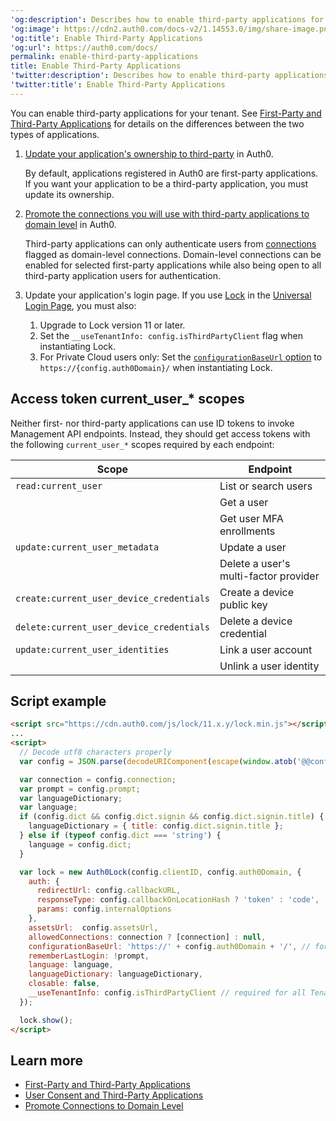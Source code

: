 ---
'og:description': Describes how to enable third-party applications for your tenant.
'og:image': https://cdn2.auth0.com/docs-v2/1.14553.0/img/share-image.png
'og:title': Enable Third-Party Applications
'og:url': https://auth0.com/docs/
permalink: enable-third-party-applications
title: Enable Third-Party Applications
'twitter:description': Describes how to enable third-party applications for your tenant.
'twitter:title': Enable Third-Party Applications
---
You can enable third-party applications for your tenant. See [First-Party and Third-Party Applications](/docs/get-started/applications/confidential-and-public-applications/first-party-and-third-party-applications) for details on the differences between the two types of applications.

1. [Update your application's ownership to third-party](/docs/get-started/applications/confidential-and-public-applications/update-application-ownership) in Auth0.

   By default, applications registered in Auth0 are first-party applications. If you want your application to be a third-party application, you must update its ownership.
2. [Promote the connections you will use with third-party applications to domain level](/docs/authenticate/identity-providers/promote-connections-to-domain-level) in Auth0.

   Third-party applications can only authenticate users from [connections](/docs/authenticate/identity-providers) flagged as domain-level connections. Domain-level connections can be enabled for selected first-party applications while also being open to all third-party application users for authentication.
3. Update your application's login page. If you use [Lock](/docs/libraries/lock) in the [Universal Login Page](/docs/authenticate/login/auth0-universal-login/universal-login-vs-classic-login/classic-experience), you must also:

   1. Upgrade to Lock version 11 or later.
   2. Set the `__useTenantInfo: config.isThirdPartyClient` flag when instantiating Lock.
   3. For Private Cloud users only: Set the [`configurationBaseUrl` option](/docs/libraries/lock/lock-configuration#configurationbaseurl-string-) to `https://{config.auth0Domain}/` when instantiating Lock.

## Access token current_user_\* scopes

Neither first- nor third-party applications can use <Tooltip tip="ID Token: Credential meant for the client itself, rather than for accessing a resource." cta="View Glossary" href="/docs/glossary?term=ID+tokens">ID tokens</Tooltip> to invoke <Tooltip tip="ID Token: Credential meant for the client itself, rather than for accessing a resource." cta="View Glossary" href="/docs/glossary?term=Management+API">Management API</Tooltip> endpoints. Instead, they should get <Tooltip tip="Access Token: Authorization credential, in the form of an opaque string or JWT, used to access an API." cta="View Glossary" href="/docs/glossary?term=access+tokens">access tokens</Tooltip> with the following `current_user_*` scopes required by each endpoint:

<table class="table"><thead>
<tr>
<th>Scope</th>
<th>Endpoint</th>
</tr>
</thead>
<tbody>
<tr>
<td><code>read:current_user</code></td>
<td>List or search users</td>
</tr>
<tr>
<td></td>
<td>Get a user</td>
</tr>
<tr>
<td></td>
<td>Get user MFA enrollments</td>
</tr>
<tr>
<td><code>update:current_user_metadata</code></td>
<td>Update a user</td>
</tr>
<tr>
<td></td>
<td>Delete a user's multi-factor provider</td>
</tr>
<tr>
<td><code>create:current_user_device_credentials</code></td>
<td>Create a device public key</td>
</tr>
<tr>
<td><code>delete:current_user_device_credentials</code></td>
<td>Delete a device credential</td>
</tr>
<tr>
<td><code>update:current_user_identities</code></td>
<td>Link a user account</td>
</tr>
<tr>
<td></td>
<td>Unlink a user identity</td>
</tr>
</tbody>
</table>

## Script example

```html lines expandable
<script src="https://cdn.auth0.com/js/lock/11.x.y/lock.min.js"></script>
...
<script>
  // Decode utf8 characters properly
  var config = JSON.parse(decodeURIComponent(escape(window.atob('@@config@@'))));

  var connection = config.connection;
  var prompt = config.prompt;
  var languageDictionary;
  var language;
  if (config.dict && config.dict.signin && config.dict.signin.title) {
    languageDictionary = { title: config.dict.signin.title };
  } else if (typeof config.dict === 'string') {
    language = config.dict;
  }

  var lock = new Auth0Lock(config.clientID, config.auth0Domain, {
    auth: {
      redirectUrl: config.callbackURL,
      responseType: config.callbackOnLocationHash ? 'token' : 'code',
      params: config.internalOptions
    },
    assetsUrl:  config.assetsUrl,
    allowedConnections: connection ? [connection] : null,
    configurationBaseUrl: 'https://' + config.auth0Domain + '/', // for PSaaS only
    rememberLastLogin: !prompt,
    language: language,
    languageDictionary: languageDictionary,
    closable: false,
    __useTenantInfo: config.isThirdPartyClient // required for all Tenants
  });

  lock.show();
</script>
```






## Learn more

* [First-Party and Third-Party Applications](/docs/get-started/applications/confidential-and-public-applications/first-party-and-third-party-applications)
* [User Consent and Third-Party Applications](/docs/get-started/applications/confidential-and-public-applications/user-consent-and-third-party-applications)
* [Promote Connections to Domain Level](/docs/authenticate/identity-providers/promote-connections-to-domain-level)